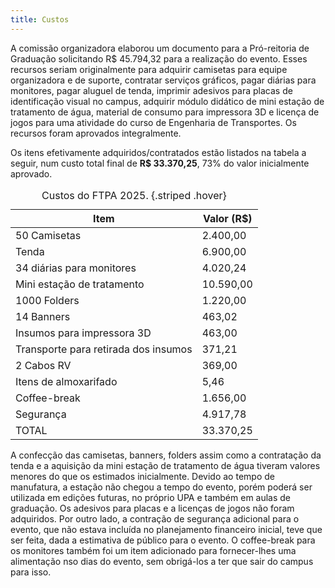 ```yaml
---
title: Custos
---
```


A comissão organizadora elaborou um documento para a Pró-reitoria de Graduação solicitando R$ 45.794,32 para a realização do evento. Esses recursos seriam originalmente para adquirir camisetas para equipe organizadora e de suporte, contratar serviços gráficos, pagar diárias para monitores, pagar aluguel de tenda, imprimir adesivos para  placas de identificação visual no campus, adquirir módulo didático de mini estação de tratamento de água, material de consumo para impressora 3D e licença de jogos para uma atividade do curso de Engenharia de Transportes. Os recursos foram aprovados integralmente.

Os itens efetivamente adquiridos/contratados estão listados na tabela a seguir, num custo total final de **R$ 33.370,25**, 73% do valor inicialmente aprovado.

| Item  | Valor (R$)  |
|--------|--------|
| 50 Camisetas  | 2.400,00   |
| Tenda   | 6.900,00   |
| 34 diárias para monitores |  4.020,24   |
| Mini estação de tratamento |  10.590,00   |
| 1000 Folders |  1.220,00   |
| 14 Banners |  463,02   |
| Insumos para impressora 3D | 463,00   |
| Transporte para retirada dos insumos |  371,21   |
| 2 Cabos RV |  369,00   |
| Itens de almoxarifado|  5,46   |
| Coffee-break | 1.656,00   |
| Segurança |  4.917,78   |
| TOTAL | 33.370,25 |
: Custos do FTPA 2025. {.striped .hover}

A confecção das camisetas, banners, folders assim como a contratação da tenda e a aquisição da mini estação de tratamento de água tiveram valores menores do que os estimados inicialmente. Devido ao tempo de manufatura, a estação não chegou a tempo do evento, porém poderá ser utilizada em edições futuras, no próprio UPA e também em aulas de graduação. Os adesivos para placas e a licenças de jogos não foram adquiridos. Por outro lado, a contração de segurança adicional para o evento, que não estava incluída no planejamento financeiro inicial, teve que ser feita, dada a estimativa de público para o evento. O coffee-break para os monitores também foi um item adicionado para fornecer-lhes uma alimentação nso dias do evento, sem obrigá-los a ter que sair do campus para isso.